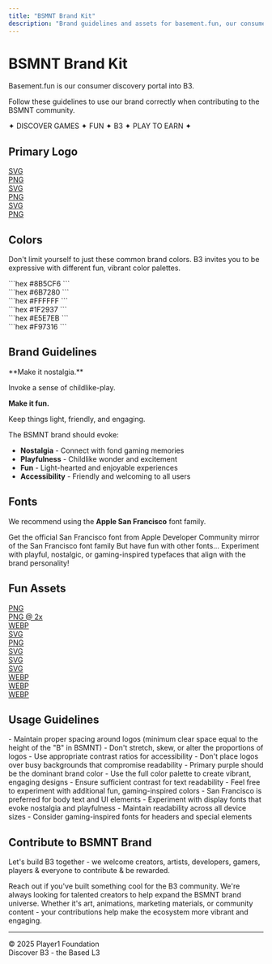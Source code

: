 ```yaml
---
title: "BSMNT Brand Kit"
description: "Brand guidelines and assets for basement.fun, our consumer discovery portal into B3"
---
```


# BSMNT Brand Kit

Basement.fun is our consumer discovery portal into B3.

Follow these guidelines to use our brand correctly when contributing to the BSMNT community.

<div style={{ textAlign: "center", margin: "2rem 0", fontWeight: "bold", letterSpacing: "2px" }}>
  ✦ DISCOVER GAMES ✦ FUN ✦ B3 ✦ PLAY TO EARN ✦
</div>

## Primary Logo

<CardGroup cols={1}>
  <Card title="Purple Label" horizontal>
    <div style={{ display: 'flex', gap: '16px', alignItems: 'center' }}>
      <a href="/logo/bsmnt-purple-label.svg" download style={{ textDecoration: 'none' }}>
        <div style={{ backgroundColor: '#f8fafc', padding: '8px 12px', borderRadius: '4px', border: '1px solid #e2e8f0' }}>SVG</div>
      </a>
      <a href="/logo/bsmnt-purple-label.png" download style={{ textDecoration: 'none' }}>
        <div style={{ backgroundColor: '#f8fafc', padding: '8px 12px', borderRadius: '4px', border: '1px solid #e2e8f0' }}>PNG</div>
      </a>
    </div>
  </Card>
  
  <Card title="Wordmark (dark mode)" horizontal>
    <div style={{ display: 'flex', gap: '16px', alignItems: 'center' }}>
      <a href="/logo/bsmnt-wordmark-dark.svg" download style={{ textDecoration: 'none' }}>
        <div style={{ backgroundColor: '#f8fafc', padding: '8px 12px', borderRadius: '4px', border: '1px solid #e2e8f0' }}>SVG</div>
      </a>
      <a href="/logo/bsmnt-wordmark-dark.png" download style={{ textDecoration: 'none' }}>
        <div style={{ backgroundColor: '#f8fafc', padding: '8px 12px', borderRadius: '4px', border: '1px solid #e2e8f0' }}>PNG</div>
      </a>
    </div>
  </Card>
  
  <Card title="Wordmark (light mode)" horizontal>
    <div style={{ display: 'flex', gap: '16px', alignItems: 'center' }}>
      <a href="/logo/bsmnt-wordmark-light.svg" download style={{ textDecoration: 'none' }}>
        <div style={{ backgroundColor: '#f8fafc', padding: '8px 12px', borderRadius: '4px', border: '1px solid #e2e8f0' }}>SVG</div>
      </a>
      <a href="/logo/bsmnt-wordmark-light.png" download style={{ textDecoration: 'none' }}>
        <div style={{ backgroundColor: '#f8fafc', padding: '8px 12px', borderRadius: '4px', border: '1px solid #e2e8f0' }}>PNG</div>
      </a>
    </div>
  </Card>
</CardGroup>

## Colors

Don't limit yourself to just these common brand colors. B3 invites you to be expressive with different fun, vibrant color palettes.

<CardGroup cols={2}>
  <Card title="Primary Purple">
    <div style={{ backgroundColor: '#8B5CF6', height: '60px', width: '100%', borderRadius: '8px', marginBottom: '12px' }}></div>
    ```hex
    #8B5CF6
    ```
  </Card>
  
  <Card title="Grey">
    <div style={{ backgroundColor: '#6B7280', height: '60px', width: '100%', borderRadius: '8px', marginBottom: '12px' }}></div>
    ```hex
    #6B7280
    ```
  </Card>
  
  <Card title="White">
    <div style={{ backgroundColor: '#FFFFFF', height: '60px', width: '100%', borderRadius: '8px', marginBottom: '12px', border: '1px solid #e2e8f0' }}></div>
    ```hex
    #FFFFFF
    ```
  </Card>
  
  <Card title="Dark">
    <div style={{ backgroundColor: '#1F2937', height: '60px', width: '100%', borderRadius: '8px', marginBottom: '12px' }}></div>
    ```hex
    #1F2937
    ```
  </Card>
  
  <Card title="Border">
    <div style={{ backgroundColor: '#E5E7EB', height: '60px', width: '100%', borderRadius: '8px', marginBottom: '12px' }}></div>
    ```hex
    #E5E7EB
    ```
  </Card>
  
  <Card title="Orange">
    <div style={{ backgroundColor: '#F97316', height: '60px', width: '100%', borderRadius: '8px', marginBottom: '12px' }}></div>
    ```hex
    #F97316
    ```
  </Card>
</CardGroup>

## Brand Guidelines

<Note>
**Make it nostalgia.**

Invoke a sense of childlike-play.

**Make it fun.**

Keep things light, friendly, and engaging.
</Note>

The BSMNT brand should evoke:
- **Nostalgia** - Connect with fond gaming memories
- **Playfulness** - Childlike wonder and excitement
- **Fun** - Light-hearted and enjoyable experiences
- **Accessibility** - Friendly and welcoming to all users

## Fonts

We recommend using the **Apple San Francisco** font family.

<CardGroup cols={2}>
  <Card title="Download from Apple" icon="apple" href="https://developer.apple.com/fonts/" cta="Official Source">
    Get the official San Francisco font from Apple Developer
  </Card>
  
  <Card title="Download from GitHub" icon="github" href="https://github.com/AppleDesignResources/SanFranciscoFont" cta="GitHub Mirror">
    Community mirror of the San Francisco font family
  </Card>
</CardGroup>

<Tip>
But have fun with other fonts... Experiment with playful, nostalgic, or gaming-inspired typefaces that align with the brand personality!
</Tip>

## Fun Assets

<CardGroup cols={2}>
  <Card title="The Cursor" icon="mouse-pointer">
    <div style={{ display: 'flex', gap: '12px', alignItems: 'center', marginTop: '12px' }}>
      <a href="/assets/bsmnt-cursor.png" download style={{ textDecoration: 'none' }}>
        <div style={{ backgroundColor: '#f8fafc', padding: '6px 10px', borderRadius: '4px', border: '1px solid #e2e8f0', fontSize: '12px' }}>PNG</div>
      </a>
      <a href="/assets/bsmnt-cursor@2x.png" download style={{ textDecoration: 'none' }}>
        <div style={{ backgroundColor: '#f8fafc', padding: '6px 10px', borderRadius: '4px', border: '1px solid #e2e8f0', fontSize: '12px' }}>PNG @ 2x</div>
      </a>
    </div>
  </Card>
  
  <Card title="Rainbow Glitch" icon="zap">
    <div style={{ marginTop: '12px' }}>
      <a href="/assets/bsmnt-rainbow-glitch.webp" download style={{ textDecoration: 'none' }}>
        <div style={{ backgroundColor: '#f8fafc', padding: '6px 10px', borderRadius: '4px', border: '1px solid #e2e8f0', fontSize: '12px', display: 'inline-block' }}>WEBP</div>
      </a>
    </div>
  </Card>
  
  <Card title="The Icon" icon="square">
    <div style={{ display: 'flex', gap: '12px', alignItems: 'center', marginTop: '12px' }}>
      <a href="/assets/bsmnt-icon.svg" download style={{ textDecoration: 'none' }}>
        <div style={{ backgroundColor: '#f8fafc', padding: '6px 10px', borderRadius: '4px', border: '1px solid #e2e8f0', fontSize: '12px' }}>SVG</div>
      </a>
      <a href="/assets/bsmnt-icon.png" download style={{ textDecoration: 'none' }}>
        <div style={{ backgroundColor: '#f8fafc', padding: '6px 10px', borderRadius: '4px', border: '1px solid #e2e8f0', fontSize: '12px' }}>PNG</div>
      </a>
    </div>
  </Card>
  
  <Card title="Alternative Logo #1" icon="image">
    <div style={{ marginTop: '12px' }}>
      <a href="/assets/bsmnt-alt-logo-1.svg" download style={{ textDecoration: 'none' }}>
        <div style={{ backgroundColor: '#f8fafc', padding: '6px 10px', borderRadius: '4px', border: '1px solid #e2e8f0', fontSize: '12px', display: 'inline-block' }}>SVG</div>
      </a>
    </div>
  </Card>
  
  <Card title="Alternative Logo #2" icon="image">
    <div style={{ marginTop: '12px' }}>
      <a href="/assets/bsmnt-alt-logo-2.svg" download style={{ textDecoration: 'none' }}>
        <div style={{ backgroundColor: '#f8fafc', padding: '6px 10px', borderRadius: '4px', border: '1px solid #e2e8f0', fontSize: '12px', display: 'inline-block' }}>SVG</div>
      </a>
    </div>
  </Card>
  
  <Card title="Alternative Logo #3" icon="image">
    <div style={{ marginTop: '12px' }}>
      <a href="/assets/bsmnt-alt-logo-3.svg" download style={{ textDecoration: 'none' }}>
        <div style={{ backgroundColor: '#f8fafc', padding: '6px 10px', borderRadius: '4px', border: '1px solid #e2e8f0', fontSize: '12px', display: 'inline-block' }}>SVG</div>
      </a>
    </div>
  </Card>
  
  <Card title="Abstract Glitch" icon="sparkles">
    <div style={{ marginTop: '12px' }}>
      <a href="/assets/bsmnt-abstract-glitch.webp" download style={{ textDecoration: 'none' }}>
        <div style={{ backgroundColor: '#f8fafc', padding: '6px 10px', borderRadius: '4px', border: '1px solid #e2e8f0', fontSize: '12px', display: 'inline-block' }}>WEBP</div>
      </a>
    </div>
  </Card>
  
  <Card title="Clouds" icon="cloud">
    <div style={{ marginTop: '12px' }}>
      <a href="/assets/bsmnt-clouds.webp" download style={{ textDecoration: 'none' }}>
        <div style={{ backgroundColor: '#f8fafc', padding: '6px 10px', borderRadius: '4px', border: '1px solid #e2e8f0', fontSize: '12px', display: 'inline-block' }}>WEBP</div>
      </a>
    </div>
  </Card>
  
  <Card title="Interruption" icon="alert-triangle">
    <div style={{ marginTop: '12px' }}>
      <a href="/assets/bsmnt-interruption.webp" download style={{ textDecoration: 'none' }}>
        <div style={{ backgroundColor: '#f8fafc', padding: '6px 10px', borderRadius: '4px', border: '1px solid #e2e8f0', fontSize: '12px', display: 'inline-block' }}>WEBP</div>
      </a>
    </div>
  </Card>
</CardGroup>

## Usage Guidelines

<AccordionGroup>
<Accordion title="Logo Usage">
- Maintain proper spacing around logos (minimum clear space equal to the height of the "B" in BSMNT)
- Don't stretch, skew, or alter the proportions of logos
- Use appropriate contrast ratios for accessibility
- Don't place logos over busy backgrounds that compromise readability
</Accordion>

<Accordion title="Color Usage">
- Primary purple should be the dominant brand color
- Use the full color palette to create vibrant, engaging designs
- Ensure sufficient contrast for text readability
- Feel free to experiment with additional fun, gaming-inspired colors
</Accordion>

<Accordion title="Typography">
- San Francisco is preferred for body text and UI elements
- Experiment with display fonts that evoke nostalgia and playfulness
- Maintain readability across all device sizes
- Consider gaming-inspired fonts for headers and special elements
</Accordion>
</AccordionGroup>

## Contribute to BSMNT Brand

Let's build B3 together - we welcome creators, artists, developers, gamers, players & everyone to contribute & be rewarded.

<Card title="Share Your Creations" icon="heart" href="mailto:creators@b3.fun" cta="Get in Touch" horizontal>
  Reach out if you've built something cool for the B3 community.
</Card>

<Info>
We're always looking for talented creators to help expand the BSMNT brand universe. Whether it's art, animations, marketing materials, or community content - your contributions help make the ecosystem more vibrant and engaging.
</Info>

---

<div style={{ textAlign: "center", margin: "2rem 0", fontSize: "0.9rem", opacity: 0.7 }}>
  © 2025 Player1 Foundation<br/>
  Discover B3 - the Based L3
</div>
